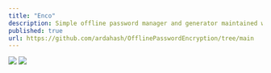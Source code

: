 ```yaml
---
title: "Enco"
description: Simple offline password manager and generator maintained with 1 file of python3 code.
published: true
url: https://github.com/ardahash/OfflinePasswordEncryption/tree/main  
---
```


[![](https://github.com/ardahash/arda-bash-portfolio/blob/newmain/public/EncoMark1.PNG?raw=true)](https://github.com/ardahash/arda-bash-portfolio/blob/newmain/public/EncoMark1.PNG) 
[![](https://github.com/ardahash/arda-bash-portfolio/blob/newmain/public/EncoMark1_2.PNG?raw=true)](https://github.com/ardahash/arda-bash-portfolio/blob/newmain/public/EncoMark1_2.PNG) 

